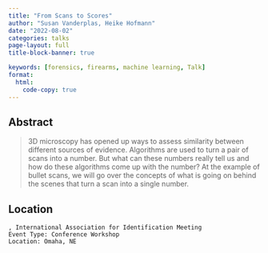 ```yaml
---
title: "From Scans to Scores"
author: "Susan Vanderplas, Heike Hofmann"
date: "2022-08-02"
categories: talks
page-layout: full
title-block-banner: true

keywords: [forensics, firearms, machine learning, Talk]
format:
  html:
    code-copy: true
---
```

 
## Abstract
>  3D microscopy has opened up ways to assess similarity between different sources of evidence. Algorithms are used to turn a pair of scans into a number. But what can these numbers really tell us and how do these algorithms come up with the number? At the example of bullet scans, we will go over the concepts of what is going on behind the scenes that turn a scan into a single number.


## Location

    , International Association for Identification Meeting
    Event Type: Conference Workshop
    Location: Omaha, NE

